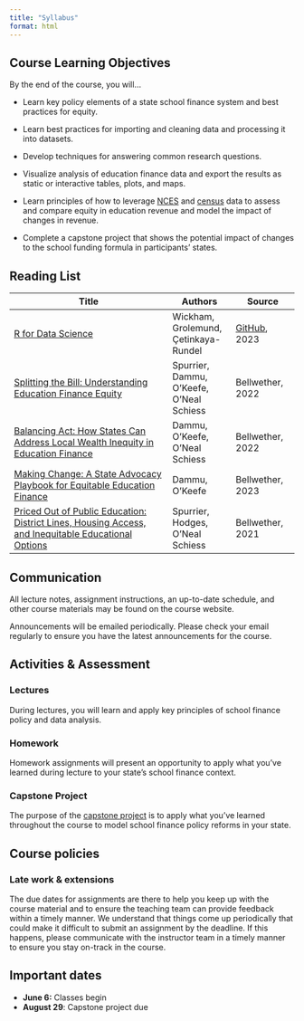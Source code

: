 ```yaml
---
title: "Syllabus"
format: html
---
```


## Course Learning Objectives

By the end of the course, you will...

-   Learn key policy elements of a state school finance system and best practices for equity.

-   Learn best practices for importing and cleaning data and processing it into datasets.

-   Develop techniques for answering common research questions.

-   Visualize analysis of education finance data and export the results as static or interactive tables, plots, and maps.

-   Learn principles of how to leverage [NCES](https://nces.ed.gov/ccd/) and [census](https://walker-data.com/tidycensus/) data to assess and compare equity in education revenue and model the impact of changes in revenue.

-   Complete a capstone project that shows the potential impact of changes to the school funding formula in participants' states.

## Reading List

| Title                                                                                                                                                  | Authors                                  | Source                                          |
|----------------------------------------|----------------|----------------|
| [R for Data Science](http://r4ds.had.co.nz/)                                                                                                           | Wickham, Grolemund, Çetinkaya-Rundel     | [GitHub](https://github.com/hadley/r4ds/), 2023 |
| [Splitting the Bill: Understanding Education Finance Equity](https://bellwether.org/publications/splitting-the-bill/)                                  | Spurrier, Dammu, O'Keefe, O'Neal Schiess | Bellwether, 2022                                |
| [Balancing Act: How States Can Address Local Wealth Inequity in Education Finance](https://bellwether.org/publications/balancing-act/)                 | Dammu, O'Keefe, O'Neal Schiess           | Bellwether, 2022                                |
| [Making Change: A State Advocacy Playbook for Equitable Education Finance](https://bellwether.org/publications/making-change/)                         | Dammu, O'Keefe                           | Bellwether, 2023                                |
| [Priced Out of Public Education: District Lines, Housing Access, and Inequitable Educational Options](https://bellwether.org/publications/priced-out/) | Spurrier, Hodges, O'Neal Schiess         | Bellwether, 2021                                |

## Communication

All lecture notes, assignment instructions, an up-to-date schedule, and other course materials may be found on the course website.

Announcements will be emailed periodically. Please check your email regularly to ensure you have the latest announcements for the course.

## Activities & Assessment

### Lectures

During lectures, you will learn and apply key principles of school finance policy and data analysis.

### Homework

Homework assignments will present an opportunity to apply what you've learned during lecture to your state's school finance context.

### Capstone Project

The purpose of the [capstone project](/project/) is to apply what you've learned throughout the course to model school finance policy reforms in your state.

## Course policies

### Late work & extensions

The due dates for assignments are there to help you keep up with the course material and to ensure the teaching team can provide feedback within a timely manner. We understand that things come up periodically that could make it difficult to submit an assignment by the deadline. If this happens, please communicate with the instructor team in a timely manner to ensure you stay on-track in the course.

## Important dates

-   **June 6:** Classes begin
-   **August 29**: Capstone project due
